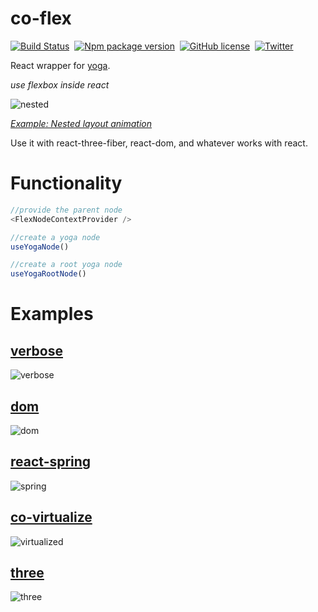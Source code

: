 # co-flex

[![Build Status](https://img.shields.io/github/workflow/status/cocoss-org/co-flex/Depolyment)](https://github.com/cocoss-org/co-flex/actions)&nbsp;
[![Npm package version](https://badgen.net/npm/v/co-flex)](https://npmjs.com/package/co-flex)&nbsp;
[![GitHub license](https://img.shields.io/github/license/cocoss-org/co-flex.svg)](https://github.com/cocoss-org/co-flex/blob/master/LICENSE)&nbsp;
[![Twitter](https://badgen.net/badge/icon/twitter?icon=twitter&label)](https://twitter.com/BelaBohlender)

React wrapper for [yoga](https://github.com/facebook/yoga).

_use flexbox inside react_

![nested](images/nested.gif)

[_Example: Nested layout animation_](co-flex/three-spring-virtualized)

Use it with react-three-fiber, react-dom, and whatever works with react.

# Functionality

```typescript
//provide the parent node
<FlexNodeContextProvider />

//create a yoga node
useYogaNode()

//create a root yoga node
useYogaRootNode()
```

# Examples

## [verbose](co-flex/verbose)  
![verbose](images/verbose.gif)
## [dom](co-flex/dom)  
![dom](images/dom.gif)
## [react-spring](co-flex/dom-spring)  
![spring](images/spring.gif)
## [co-virtualize](co-flex/dom-spring-virtualized)
![virtualized](images/virtualized.gif)
## [three](co-flex/three-spring-virtualized)  
![three](images/three.gif)